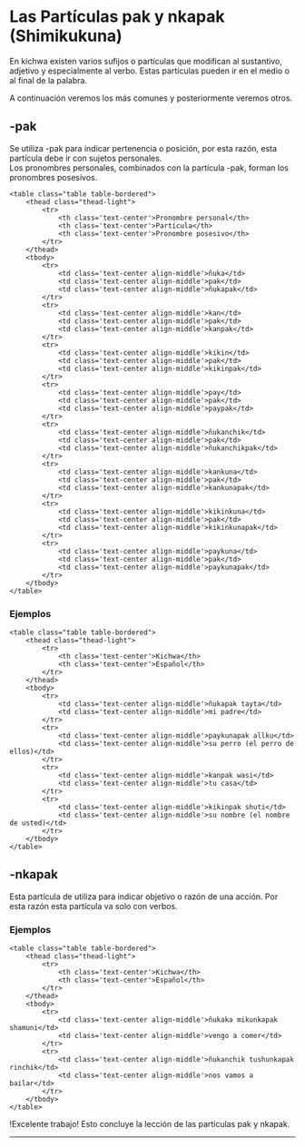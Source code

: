 
# Las Partículas pak y nkapak (Shimikukuna)
 
En kichwa existen varios sufijos o partículas que modifican al sustantivo, 
adjetivo y especialmente al verbo. Estas partículas pueden ir en el medio o al 
final de la palabra.

A  continuación veremos los más comunes y posteriormente veremos otros.

## -pak

Se utiliza -pak para indicar pertenencia o posición, por esta razón, esta 
partícula debe ir con sujetos personales.  
Los pronombres personales, combinados con la partícula -pak, forman los 
pronombres posesivos.


    <table class="table table-bordered">
        <thead class="thead-light">
            <tr>
                <th class='text-center'>Pronombre personal</th>
                <th class='text-center'>Partícula</th>
                <th class='text-center'>Pronombre posesivo</th>                
            </tr>
        </thead>
        <tbody>
            <tr>
                <td class='text-center align-middle'>ñuka</td>
                <td class='text-center align-middle'>pak</td>
                <td class='text-center align-middle'>ñukapak</td>                
            </tr>
            <tr>
                <td class='text-center align-middle'>kan</td>
                <td class='text-center align-middle'>pak</td>
                <td class='text-center align-middle'>kanpak</td>               
            </tr>
            <tr>
                <td class='text-center align-middle'>kikin</td>
                <td class='text-center align-middle'>pak</td>
                <td class='text-center align-middle'>kikinpak</td>               
            </tr>
            <tr>
                <td class='text-center align-middle'>pay</td>
                <td class='text-center align-middle'>pak</td>
                <td class='text-center align-middle'>paypak</td>                
            </tr>
            <tr>
                <td class='text-center align-middle'>ñukanchik</td>
                <td class='text-center align-middle'>pak</td>
                <td class='text-center align-middle'>ñukanchikpak</td>                
            </tr>
            <tr>
                <td class='text-center align-middle'>kankuna</td>
                <td class='text-center align-middle'>pak</td>
                <td class='text-center align-middle'>kankunapak</td>                
            </tr>
            <tr>
                <td class='text-center align-middle'>kikinkuna</td>
                <td class='text-center align-middle'>pak</td>
                <td class='text-center align-middle'>kikinkunapak</td>                
            </tr>
            <tr>
                <td class='text-center align-middle'>paykuna</td>
                <td class='text-center align-middle'>pak</td>
                <td class='text-center align-middle'>paykunapak</td>                
            </tr>           
        </tbody>
    </table>

### Ejemplos
    <table class="table table-bordered">
        <thead class="thead-light">
            <tr>
                <th class='text-center'>Kichwa</th>
                <th class='text-center'>Español</th>                               
            </tr>
        </thead>
        <tbody>
            <tr>
                <td class='text-center align-middle'>ñukapak tayta</td>
                <td class='text-center align-middle'>mi padre</td>                                
            </tr>
            <tr>
                <td class='text-center align-middle'>paykunapak allku</td>
                <td class='text-center align-middle'>su perro (el perro de ellos)</td>                           
            </tr>
            <tr>
                <td class='text-center align-middle'>kanpak wasi</td>
                <td class='text-center align-middle'>tu casa</td>                              
            </tr>
            <tr>
                <td class='text-center align-middle'>kikinpak shuti</td>
                <td class='text-center align-middle'>su nombre (el nombre de usted)</td>                              
            </tr>                   
        </tbody>
    </table>

## -nkapak
Esta partícula de utiliza para indicar objetivo o razón de una acción. Por esta razón esta partícula va solo con verbos. 

### Ejemplos
    <table class="table table-bordered">
        <thead class="thead-light">
            <tr>
                <th class='text-center'>Kichwa</th>
                <th class='text-center'>Español</th>                               
            </tr>
        </thead>
        <tbody>
            <tr>
                <td class='text-center align-middle'>ñukaka mikunkapak shamuni</td>
                <td class='text-center align-middle'>vengo a comer</td>                                
            </tr>
            <tr>
                <td class='text-center align-middle'>ñukanchik tushunkapak rinchik</td>
                <td class='text-center align-middle'>nos vamos a bailar</td>                           
            </tr>                              
        </tbody>
    </table>

!Excelente trabajo! Esto concluye la lección de las particulas pak y nkapak.

<hr />
<MiniTestForm lecture="grammar-1-2" />
